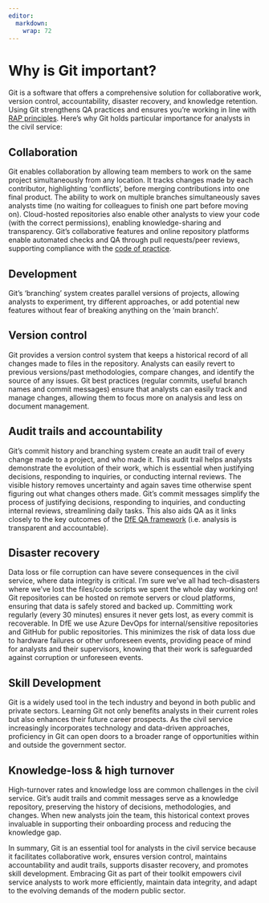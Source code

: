 ```yaml
---
editor: 
  markdown: 
    wrap: 72
---
```


# Why is Git important?

Git is a software that offers a comprehensive solution for collaborative
work, version control, accountability, disaster recovery, and knowledge
retention. Using Git strengthens QA practices and ensures you're working
in line with [RAP
principles](https://dfe-analytical-services.github.io/analysts-guide/RAP/rap-expectations.html).
Here's why Git holds particular importance for analysts in the civil
service:

::: panel-tabset
## Collaboration

Git enables collaboration by allowing team members to work on the same
project simultaneously from any location. It tracks changes made by each
contributor, highlighting 'conflicts', before merging contributions into
one final product. The ability to work on multiple branches
simultaneously saves analysts time (no waiting for colleagues to finish
one part before moving on). Cloud-hosted repositories also enable other
analysts to view your code (with the correct permissions), enabling
knowledge-sharing and transparency. Git's collaborative features and
online repository platforms enable automated checks and QA through pull
requests/peer reviews, supporting compliance with the [code of
practice](https://code.statisticsauthority.gov.uk/).

## Development

Git's 'branching' system creates parallel versions of projects, allowing analysts to experiment, try different
approaches, or add potential new features without fear of breaking
anything on the 'main branch'.

## Version control

Git provides a version control system that keeps a historical record of
all changes made to files in the repository. Analysts can easily revert
to previous versions/past methodologies, compare changes, and identify
the source of any issues. Git best practices (regular commits, useful
branch names and commit messages) ensure that analysts can easily track
and manage changes, allowing them to focus more on analysis and less on
document management.

## Audit trails and accountability

Git's commit history and branching system create an audit trail of every
change made to a project, and who made it. This audit trail helps
analysts demonstrate the evolution of their work, which is essential
when justifying decisions, responding to inquiries, or conducting
internal reviews. The visible history removes uncertainty and again
saves time otherwise spent figuring out what changes others made. Git's
commit messages simplify the process of justifying decisions, responding
to inquiries, and conducting internal reviews, streamlining daily tasks.
This also aids QA as it links closely to the key outcomes of the [DfE QA
framework](https://educationgovuk.sharepoint.com/:w:/r/sites/sarpi/g/_layouts/15/Doc.aspx?sourcedoc=%7BCE688250-04F4-41A2-9951-230577A8F129%7D&file=DfE%20Quality%20Assurance%20Framework.docx&action=default&mobileredirect=true)
(i.e. analysis is transparent and accountable).

## Disaster recovery

Data loss or file corruption can have severe consequences in the civil
service, where data integrity is critical. I'm sure we've all had
tech-disasters where we've lost the files/code scripts we spent the
whole day working on! Git repositories can be hosted on remote servers
or cloud platforms, ensuring that data is safely stored and
backed up. Committing work regularly (every 30 minutes) ensures it never
gets lost, as every commit is recoverable. In DfE we use Azure DevOps
for internal/sensitive repositories and GitHub for public repositories.
This minimizes the risk of data loss due to hardware failures
or other unforeseen events, providing peace of mind for analysts and
their supervisors, knowing that their work is safeguarded against
corruption or unforeseen events.

## Skill Development

Git is a widely used tool in the tech industry and beyond in both public
and private sectors. Learning Git not only benefits analysts in their
current roles but also enhances their future career
prospects. As the civil service increasingly incorporates technology and
data-driven approaches, proficiency in Git can open doors to a broader
range of opportunities within and outside the government sector.

## Knowledge-loss & high turnover

High-turnover rates and knowledge loss are common challenges in the
civil service. Git's audit trails and commit messages serve as a knowledge
repository, preserving the history of decisions, methodologies, and
changes. When new analysts join the team, this historical context
proves invaluable in supporting their onboarding process and reducing
the knowledge gap.
:::

In summary, Git is an essential tool for analysts in the civil service
because it facilitates collaborative work, ensures version control,
maintains accountability and audit trails, supports disaster recovery,
and promotes skill development. Embracing Git as part of their toolkit
empowers civil service analysts to work more efficiently, maintain data
integrity, and adapt to the evolving demands of the modern public
sector.
